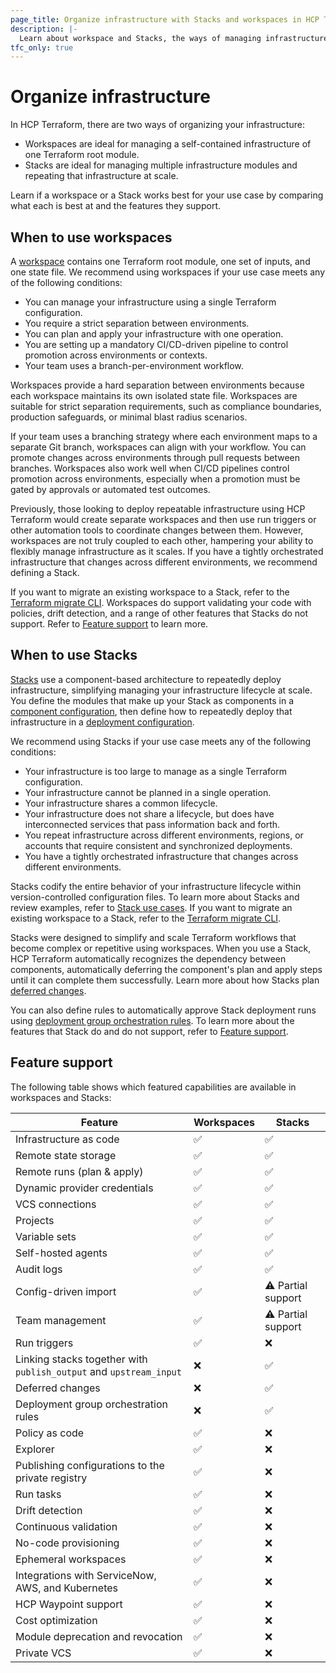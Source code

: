 ```yaml
---
page_title: Organize infrastructure with Stacks and workspaces in HCP Terraform
description: |-
  Learn about workspace and Stacks, the ways of managing infrastructure in HCP Terraform. Determine if a Stack or a workspace is best for your use case.
tfc_only: true
---
```


# Organize infrastructure

In HCP Terraform, there are two ways of organizing your infrastructure:

- Workspaces are ideal for managing a self-contained infrastructure of one Terraform root module.
- Stacks are ideal for managing multiple infrastructure modules and repeating that infrastructure at scale.

Learn if a workspace or a Stack works best for your use case by comparing what each is best at and the features they support.

## When to use workspaces

A [workspace](#TODO) contains one Terraform root module, one set of inputs, and one state file. We recommend using workspaces if your use case meets any of the following conditions:

- You can manage your infrastructure using a single Terraform configuration.
- You require a strict separation between environments.
- You can plan and apply your infrastructure with one operation.
- You are setting up a mandatory CI/CD-driven pipeline to control promotion across environments or contexts.
- Your team uses a branch-per-environment workflow.

Workspaces provide a hard separation between environments because each workspace maintains its own isolated state file. Workspaces are suitable for strict separation requirements, such as compliance boundaries, production safeguards, or minimal blast radius scenarios.

If your team uses a branching strategy where each environment maps to a separate Git branch, workspaces can align with your workflow. You can promote changes across environments through pull requests between branches. Workspaces also work well when CI/CD pipelines control promotion across environments, especially when a promotion must be gated by approvals or automated test outcomes.

Previously, those looking to deploy repeatable infrastructure using HCP Terraform would create separate workspaces and then use run triggers or other automation tools to coordinate changes between them. However, workspaces are not truly coupled to each other, hampering your ability to flexibly manage infrastructure as it scales. If you have a tightly orchestrated infrastructure that changes across different environments, we recommend defining a Stack.

If you want to migrate an existing workspace to a Stack, refer to the [Terraform migrate CLI](#TODO). Workspaces do support validating your code with policies, drift detection, and a range of other features that Stacks do not support. Refer to [Feature support](#feature-support) to learn more.

## When to use Stacks

[Stacks](/terraform/cloud-docs/stacks) use a component-based architecture to repeatedly deploy infrastructure, simplifying managing your infrastructure lifecycle at scale. You define the modules that make up your Stack as components in a [component configuration](/terraform/language/stacks/component/config), then define how to repeatedly deploy that infrastructure in a [deployment configuration](/terraform/cloud-docs/stacks/TODO).

We recommend using Stacks if your use case meets any of the following conditions:

- Your infrastructure is too large to manage as a single Terraform configuration.
- Your infrastructure cannot be planned in a single operation.
- Your infrastructure shares a common lifecycle.
- Your infrastructure does not share a lifecycle, but does have interconnected services that pass information back and forth.
- You repeat infrastructure across different environments, regions, or accounts that require consistent and synchronized deployments.
- You have a tightly orchestrated infrastructure that changes across different environments.

Stacks codify the entire behavior of your infrastructure lifecycle within version-controlled configuration files. To learn more about Stacks and review examples, refer to [Stack use cases](/terraform/language/stacks/use-cases). If you want to migrate an existing workspace to a Stack, refer to the [Terraform migrate CLI](#TODO).

Stacks were designed to simplify and scale Terraform workflows that become complex or repetitive using workspaces. When you use a Stack, HCP Terraform automatically recognizes the dependency between components, automatically deferring the component's plan and apply steps until it can complete them successfully. Learn more about how Stacks plan [deferred changes](/terraform/cloud-docs/stacks/deploy/plans#deferred-changes).

You can also define rules to automatically approve Stack deployment runs using [deployment group orchestration rules](#TODO). To learn more about the features that Stack do and do not support, refer to [Feature support](#feature-support).

## Feature support

The following table shows which featured capabilities are available in workspaces and Stacks:

| Feature | Workspaces | Stacks |
|---------|------------|---------|
| Infrastructure as code | ✅ | ✅ |
| Remote state storage | ✅ | ✅ |
| Remote runs (plan & apply) | ✅ | ✅ |
| Dynamic provider credentials | ✅ | ✅ |
| VCS connections | ✅ | ✅ |
| Projects | ✅ | ✅ |
| Variable sets | ✅ | ✅ |
| Self-hosted agents | ✅ | ✅ |
| Audit logs | ✅ | ✅ |
| Config-driven import | ✅ | ⚠️ Partial support |
| Team management | ✅ | ⚠️ Partial support  |
| Run triggers | ✅ | ❌ |
| Linking stacks together with `publish_output` and `upstream_input` | ❌ | ✅ |
| Deferred changes | ❌ | ✅ |
| Deployment group orchestration rules | ❌ | ✅ |
| Policy as code | ✅ | ❌ |
| Explorer | ✅ | ❌ |
| Publishing configurations to the private registry | ✅ | ❌ |
| Run tasks | ✅ | ❌ |
| Drift detection | ✅ | ❌ |
| Continuous validation | ✅ | ❌ |
| No-code provisioning | ✅ | ❌ |
| Ephemeral workspaces | ✅ | ❌ |
| Integrations with ServiceNow, AWS, and Kubernetes  | ✅ | ❌ |
| HCP Waypoint support  | ✅ | ❌ |
| Cost optimization | ✅ | ❌ |
| Module deprecation and revocation | ✅ | ❌ |
| Private VCS | ✅ | ❌ |
